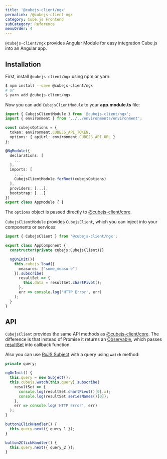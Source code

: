 ```yaml
---
title: '@cubejs-client/ngx'
permalink: /@cubejs-client-ngx
category: Cube.js Frontend
subCategory: Reference
menuOrder: 4
---
```


`@cubejs-client/ngx` provides Angular Module for easy integration Cube.js
into an Angular app.

## Installation

First, install `@cubejs-client/ngx` using npm or yarn:

```bash
$ npm install --save @cubejs-client/ngx
# or
$ yarn add @cubejs-client/ngx
```

Now you can add `CubejsClientModule` to your **app.module.ts** file:

```typescript
import { CubejsClientModule } from '@cubejs-client/ngx';
import { environment } from '../../environments/environment';

const cubejsOptions = {
  token: environment.CUBEJS_API_TOKEN,
  options: { apiUrl: environment.CUBEJS_API_URL }
};

@NgModule({
  declarations: [
    ...
  ],
  imports: [
    ...,
    CubejsClientModule.forRoot(cubejsOptions)
  ],
  providers: [...],
  bootstrap: [...]
})
export class AppModule { }
```

The `options` object is passed directly to [@cubejs-client/core](/@cubejs-client-core).

`CubejsClientModule` provides `CubejsClient`, which you can inject into your components or services:

```typescript
import { CubejsClient } from '@cubejs-client/ngx';

export class AppComponent {
  constructor(private cubejs:CubejsClient){}

  ngOnInit(){
    this.cubejs.load({
      measures: ["some_measure"]
    }).subscribe(
      resultSet => {
        this.data = resultSet.chartPivot();
      },
      err => console.log('HTTP Error', err)
    );
  }
}
```

## API

`CubejsClient` provides the same API methods as [@cubejs-client/core](/@cubejs-client-core#cubejs-api).
The difference is that instead of Promise it returns an [Observable](http://reactivex.io/rxjs/class/es6/Observable.js~Observable.html),
which passes [resultSet](/@cubejs-client-core#result-set) into callback function.

Also you can use [RxJS Subject](https://rxjs-dev.firebaseapp.com/guide/subject) with a query using `watch` method:

```typescript
private query;

ngOnInit() {
  this.query = new Subject();
  this.cubejs.watch(this.query).subscribe(
    resultSet => {
      console.log(resultSet.chartPivot()[0].x);
      console.log(resultSet.seriesNames()[0]);
    },
    err => console.log('HTTP Error', err)
  );
}

button1ClickHandler() {
  this.query.next({ query_1 });
}

button2ClickHandler() {
  this.query.next({ query_2 });
}
```
